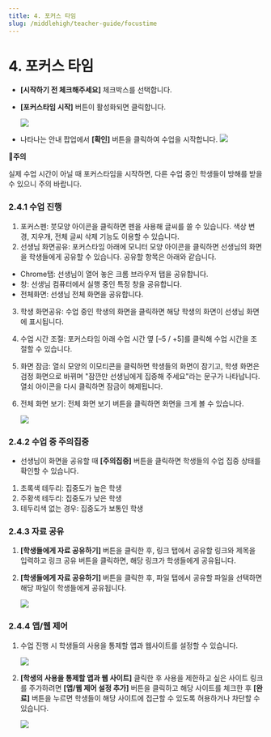 ```yaml
---
title: 4. 포커스 타임
slug: /middlehigh/teacher-guide/focustime
---
```



# 4. 포커스 타임

- **\[시작하기 전 체크해주세요]** 체크박스를 선택합니다.
- **\[포커스타임 시작]** 버튼이 활성화되면 클릭합니다.

  <Image src="/img/kr/middlehigh/teacher/04-01.jpg" size="lg" />

- 나타나는 안내 팝업에서 **\[확인]** 버튼을 클릭하여 수업을 시작합니다.
  <Image src="/img/kr/middlehigh/teacher/04-02.jpg" size="lg" />

**🚨주의**

실제 수업 시간이 아닐 때 포커스타임을 시작하면, 다른 수업 중인 학생들이 방해를 받을 수 있으니 주의 바랍니다.

### 2.4.1 수업 진행

1. 포커스펜: 붓모양 아이콘을 클릭하면 펜을 사용해 글씨를 쓸 수 있습니다. 색상 변경, 지우개, 전체 글씨 삭제 기능도 이용할 수 있습니다.
2. 선생님 화면공유: 포커스타임 아래에 모니터 모양 아이콘을 클릭하면 선생님의 화면을 학생들에게 공유할 수 있습니다. 공유할 항목은 아래와 같습니다.

- Chrome탭: 선생님이 열어 놓은 크롬 브라우저 탭을 공유합니다.
- 창: 선생님 컴퓨터에서 실행 중인 특정 창을 공유합니다.
- 전체화면: 선생님 전체 화면을 공유합니다.

3. 학생 화면공유: 수업 중인 학생의 화면을 클릭하면 해당 학생의 화면이 선생님 화면에 표시됩니다.
4. 수업 시간 조절: 포커스타임 아래 수업 시간 옆 \[–5 / +5]를 클릭해 수업 시간을 조절할 수 있습니다.
5. 화면 잠금: 열쇠 모양의 이모티콘을 클릭하면 학생들의 화면이 잠기고, 학생 화면은 검정 화면으로 바뀌며 "잠깐만 선생님에게 집중해 주세요"라는 문구가 나타납니다. 열쇠 아이콘을 다시 클릭하면 잠금이 해제됩니다.
6. 전체 화면 보기: 전체 화면 보기 버튼을 클릭하면 화면을 크게 볼 수 있습니다.

   <Image src="/img/kr/middlehigh/teacher/04-03.jpg" size="lg" />

### 2.4.2 수업 중 주의집중

- 선생님이 화면을 공유할 때 **\[주의집중]** 버튼을 클릭하면 학생들의 수업 집중 상태를 확인할 수 있습니다.

1. 초록색 테두리: 집중도가 높은 학생
2. 주황색 테두리: 집중도가 낮은 학생
3. 테두리색 없는 경우: 집중도가 보통인 학생

### 2.4.3 자료 공유

1. **\[학생들에게 자료 공유하기]** 버튼을 클릭한 후, 링크 탭에서 공유할 링크와 제목을 입력하고 링크 공유 버튼을 클릭하면, 해당 링크가 학생들에게 공유됩니다.
2. **\[학생들에게 자료 공유하기]** 버튼을 클릭한 후, 파일 탭에서 공유할 파일을 선택하면 해당 파일이 학생들에게 공유됩니다.

   <Image src="/img/kr/middlehigh/teacher/04-04.jpg" size="lg" />

### 2.4.4 앱/웹 제어

1. 수업 진행 시 학생들의 사용을 통제할 앱과 웹사이트를 설정할 수 있습니다.

   <Image src="/img/kr/middlehigh/teacher/04-05.jpg" size="lg" />

2. **\[학생의 사용을 통제할 앱과 웹 사이트]** 클릭한 후 사용을 제한하고 싶은 사이트 링크를 주가하려면 **\[앱/웹 제어 설정 추가]** 버튼을 클릭하고 해당 사이트를 체크한 후 **\[완료]** 버튼을 누르면 학생들이 해당 사이트에 접근할 수 있도록 허용하거나 차단할 수 있습니다.

   <Image src="/img/kr/middlehigh/teacher/04-06.jpg" size="lg" />
